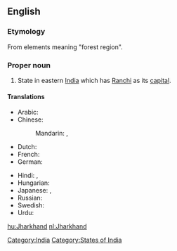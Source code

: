 ==English==
{{wikipedia}}

===Etymology===
From elements meaning "forest region".

===Proper noun===
{{en-proper-noun}}

# State in eastern [[India]] which has [[Ranchi]] as its [[capital]].

====Translations====
{{trans-top|state in eastern India}}
* Arabic: {{t|ar|جهارخاند|m|tr=jarkhaand|sc=Arab}}
* Chinese:
*: Mandarin: {{t|zh|恰爾康得邦|sc=Hani}},  {{t|zh|恰尔康得邦|tr=Qià'ěrkāngde-bāng|sc=Hani}}
* Dutch: {{t|nl|Jharkhand}}
* French: {{t|fr|Jharkhand|m}}
* German: {{t|de|Jharkhand|n}}
{{trans-mid}}
* Hindi: {{t|hi|झारखंड|tr=jhārkhaṇḍ|sc=Deva}},  {{t|hi|झारखण्ड|tr=jhārkhaṇḍ|sc=Deva}}
* Hungarian: {{t+|hu|Dzshárkhand}}
* Japanese: {{t|ja|ジャールカンド州|tr=Jārukando-shū|sc=Jpan}},  {{t|ja|ジャールカンド|tr=Jārukando|sc=Jpan}}
* Russian: {{t|ru|Джаркханд|m|tr=Džarkxánd|sc=Cyrl}}
* Swedish: {{t|sv|Jharkhand}}
* Urdu: {{t|ur|جھارکھنڈ|sc=ur-Arab}}
{{trans-bottom}}

[[Category:India]]
[[Category:States of India]]

[[hu:Jharkhand]]
[[nl:Jharkhand]]